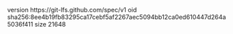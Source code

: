 version https://git-lfs.github.com/spec/v1
oid sha256:8ee4b19fb83295ca17cebf5af2267aec5094bb12ca0ed610447d264a5036f411
size 21648
